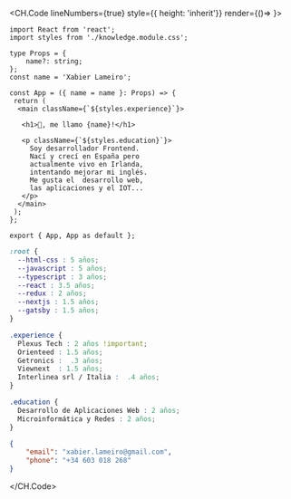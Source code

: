 <CH.Code lineNumbers={true} style={{ height: 'inherit'}} render={()=> <ControlButtons/>}>

```tsx index.tsx 
import React from 'react';
import styles from './knowledge.module.css';

type Props = {
    name?: string;
};
const name = 'Xabier Lameiro';

const App = ({ name = name }: Props) => {
 return (
  <main className={`${styles.experience}`}>

   <h1>👋, me llamo {name}!</h1>

   <p className={`${styles.education}`}>
     Soy desarrollador Frontend. 
     Nací y crecí en España pero
     actualmente vivo en Irlanda, 
     intentando mejorar mi inglés. 
     Me gusta el  desarrollo web, 
     las aplicaciones y el IOT...
   </p>
  </main>
 );
};

export { App, App as default };
```

```css knowledge.module.css
:root {
  --html-css : 5 años;
  --javascript : 5 años;
  --typescript : 3 años;
  --react : 3.5 años;
  --redux : 2 años;
  --nextjs : 1.5 años;
  --gatsby : 1.5 años;
}

.experience {
  Plexus Tech : 2 años !important;
  Orienteed : 1.5 años;
  Getronics :  .3 años;
  Viewnext  : 1.5 años;
  Interlinea srl / Italia :  .4 años;
}

.education {
  Desarrollo de Aplicaciones Web : 2 años;
  Microinformática y Redes : 2 años;
}
```

```json contact.json
{
    "email": "xabier.lameiro@gmail.com",
    "phone": "+34 603 018 268"
}
```

</CH.Code>
